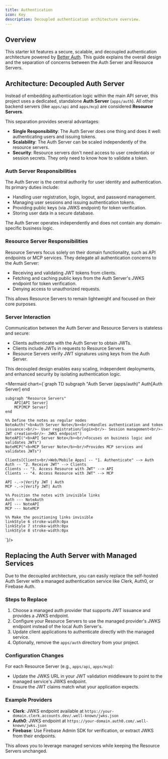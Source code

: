 ```yaml
---
title: Authentication
icon: Key
description: Decoupled authentication architecture overview.
---
```


## Overview

This starter kit features a secure, scalable, and decoupled authentication architecture powered by 
[Better Auth](https://www.better-auth.com/).
This guide explains the overall design and the separation of concerns between the Auth Server and 
Resource Servers.

## Architecture: Decoupled Auth Server

Instead of embedding authentication logic within the main API server, this project uses a dedicated, 
standalone **Auth Server** (`apps/auth`).
All other backend servers (like `apps/api` and `apps/mcp`) are considered **Resource Servers**.

This separation provides several advantages:

*   **Single Responsibility**: The Auth Server does one thing and does it well: authenticating users and 
issuing tokens.
*   **Scalability**: The Auth Server can be scaled independently of the resource servers.
*   **Security**: Resource servers don't need access to user credentials or session secrets. They only 
need to know how to validate a token.

### Auth Server Responsibilities

The Auth Server is the central authority for user identity and authentication. Its primary duties 
include:

- Handling user registration, login, logout, and password management.
- Managing user sessions and issuing authentication tokens.
- Providing public keys (via JWKS endpoint) for token verification.
- Storing user data in a secure database.

The Auth Server operates independently and does not contain any domain-specific business logic.

### Resource Server Responsibilities

Resource Servers focus solely on their domain functionality, such as API endpoints or MCP services.
They delegate all authentication concerns to the Auth Server:

- Receiving and validating JWT tokens from clients.
- Fetching and caching public keys from the Auth Server's JWKS endpoint for token verification.
- Denying access to unauthorized requests.

This allows Resource Servers to remain lightweight and focused on their core purposes.

### Server Interaction

Communication between the Auth Server and Resource Servers is stateless and secure:

- Clients authenticate with the Auth Server to obtain JWTs.
- Clients include JWTs in requests to Resource Servers.
- Resource Servers verify JWT signatures using keys from the Auth Server.

This decoupled design enables easy scaling, independent deployments, and enhanced security by isolating 
authentication logic.

<Mermaid chart={`graph TD
    subgraph "Auth Server (apps/auth)"
        Auth[Auth Server]
    end

    subgraph "Resource Servers"
        API[API Server]
        MCP[MCP Server]
    end

    %% Define the notes as regular nodes
    NoteAuth("<b>Auth Server Note</b><br/>Handles authentication and token issuance:<br/>- User registration/login<br/>- Session management<br/>- JWT creation<br/>- JWKS endpoint")
    NoteAPI("<b>API Server Note</b><br/>Focuses on business logic and validates JWTs")
    NoteMCP("<b>MCP Server Note</b><br/>Provides MCP services and validates JWTs")

    Clients[Clients<br/>Web/Mobile Apps] -- "1. Authenticate" --> Auth
    Auth -- "2. Receive JWT" --> Clients
    Clients -- "3. Access Resource with JWT" --> API
    Clients -- "4. Access Resource with JWT" --> MCP
    
    API -.->|Verify JWT | Auth
    MCP -.->|Verify JWT| Auth

    %% Position the notes with invisible links
    Auth --- NoteAuth
    API --- NoteAPI
    MCP --- NoteMCP

    %% Make the positioning links invisible
    linkStyle 6 stroke-width:0px
    linkStyle 7 stroke-width:0px
    linkStyle 8 stroke-width:0px
`}/>

## Replacing the Auth Server with Managed Services

Due to the decoupled architecture, you can easily replace the self-hosted Auth Server with a managed authentication service like Clerk, Auth0, or Firebase Auth.

### Steps to Replace

1. Choose a managed auth provider that supports JWT issuance and provides a JWKS endpoint.
2. Configure your Resource Servers to use the managed provider's JWKS endpoint instead of the local Auth Server's.
3. Update client applications to authenticate directly with the managed service.
4. Optionally, remove the `apps/auth` directory from your project.

### Configuration Changes

For each Resource Server (e.g., `apps/api`, `apps/mcp`):

- Update the JWKS URL in your JWT validation middleware to point to the managed service's JWKS endpoint.
- Ensure the JWT claims match what your application expects.

### Example Providers

- **Clerk**: JWKS endpoint available at `https://your-domain.clerk.accounts.dev/.well-known/jwks.json`
- **Auth0**: JWKS endpoint at `https://your-domain.auth0.com/.well-known/jwks.json`
- **Firebase**: Use Firebase Admin SDK for verification, or extract JWKS from their endpoints.

This allows you to leverage managed services while keeping the Resource Servers unchanged.
